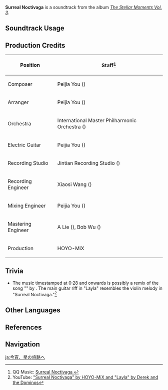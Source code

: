{{Soundtrack Infobox
|image          = The Stellar Moments Vol. 3.png
|album          = The Stellar Moments Vol. 3
|disc           = 
|number         = 24
|featured       =
|featured2      =
|featured3      =
|featured_disc  =
|featured_disc2 =
|featured_disc3 =
|youtube_id     = dzb6LAsJxWY
|spotify_id     = 5bjbmRK8WIu1peUD3qgX3Q
|previous       = Lotus of Haftkarsvar
|next           = Dreamy Felicitation
}}
'''Surreal Noctivaga''' is a soundtrack from the album ''[[The Stellar Moments Vol. 3]]''.

==Soundtrack Usage==
{{Soundtrack Usage
|mediaoriginal = Character Demo;;Layla
|quest     = 
|location  = 
|domain    = 
|eventgameplay = Paimon's Starlight Expedition//snippet after guessing minigame
}}

==Production Credits==
{| class="wikitable"
! Position
! Staff<ref>QQ Music: [https://y.qq.com/n/ryqq/songDetail/000bROzf3E1g0E Surreal Noctivaga {{zh|此夕星游}}]</ref>
|-
! Composer
| Peijia You ({{zh|尤裴佳}})
|-
! Arranger
| Peijia You ({{zh|尤裴佳}})
|-
! Orchestra
| International Master Philharmonic Orchestra ({{zh|国际首席爱乐乐团}})
|-
! Electric Guitar
| Peijia You ({{zh|尤裴佳}})
|-
! Recording Studio
| Jintian Recording Studio ({{zh|金田录音棚}})
|-
! Recording Engineer
| Xiaosi Wang ({{zh|王小四}})
|-
! Mixing Engineer
| Peijia You ({{zh|尤裴佳}})
|-
! Mastering Engineer
| A Lie ({{zh|阿烈}}), Bob Wu ({{zh|吴身宝}})
|-
! Production
| HOYO-MiX
|}

==Trivia==
* The music timestamped at 0:28 and onwards is possibly a remix of the song "{{w|Layla}}" by {{w|Derek and the Dominos}}. The main guitar riff in "Layla" resembles the violin melody in "Surreal Noctivaga."<ref>YouTube: [https://youtube.com/shorts/9sL0cuf6oLs "Surreal Noctivaga" by HOYO-MiX and "Layla" by Derek and the Dominos]</ref>

==Other Languages==
{{Other Languages
|en       = Surreal Noctivaga
|zhs      = 此夕星游
|zhs_rm   = Cǐxī Xīngyóu
|zht      = 此夕星遊
|zht_rm   = Cǐxì Xīngyóu
|zh_tl    = This Eve's Stellar Journey
|ja       = 今宵、星の旅路へ
|ja_rm    = Koyoi, Hoshi no Tabiji he
|ja_tl    = Tonight, to a Journey Among the Stars
}}

==References==
{{Reflist}}

==Navigation==
{{Soundtrack Navbox|The Stellar Moments}}

[[ja:今宵、星の旅路へ]]